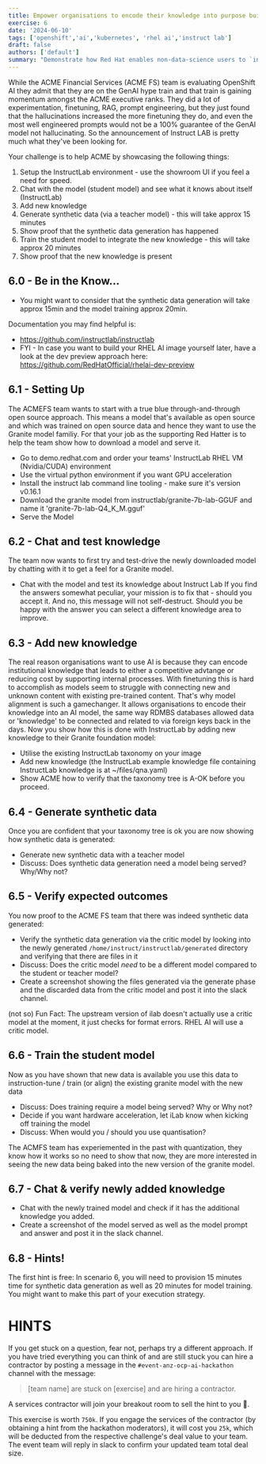 ```yaml
---
title: Empower organisations to encode their knowledge into purpose built Large Language Models 
exercise: 6
date: '2024-06-10'
tags: ['openshift','ai','kubernetes', 'rhel ai','instruct lab']
draft: false
authors: ['default']
summary: "Demonstrate how Red Hat enables non-data-science users to `instruction-tune` AI models, using some simple RHEL-AI and Instruct Lab tooling"
---
```


While the ACME Financial Services (ACME FS) team is evaluating OpenShift AI they admit that they are on the GenAI hype train and that train is gaining momentum amongst the ACME executive ranks. They did a lot of experimentation, finetuning, RAG, prompt engineering, but they just found that the hallucinations increased the more finetuning they do, and even the most well engineered prompts would not be a 100% guarantee of the GenAI model not hallucinating.
So the announcement of Instruct LAB is pretty much what they've been looking for.

Your challenge is to help ACME by showcasing the following things:
1) Setup the InstructLab environment - use the showroom UI if you feel a need for speed.
2) Chat with the model (student model) and see what it knows about itself (InstructLab)
3) Add new knowledge 
4) Generate synthetic data (via a teacher model) - this will take approx 15 minutes
5) Show proof that the synthetic data generation has happened
6) Train the student model to integrate the new knowledge - this will take approx 20 minutes
7) Show proof that the new knowledge is present

## 6.0 - Be in the Know...
- You might want to consider that the synthetic data generation will take approx 15min and the model training approx 20min.

Documentation you may find helpful is:
- https://github.com/instructlab/instructlab
- FYI - In case you want to build your RHEL AI image yourself later, have a look at the dev preview approach here: https://github.com/RedHatOfficial/rhelai-dev-preview

## 6.1 - Setting Up
The ACMEFS team wants to start with a true blue through-and-through open source approach. This means a model that's available as open source and which was trained on open source data and hence they want to use the Granite model familiy. For that your job as the supporting Red Hatter is to help the team show how to download a model and serve it.
- Go to demo.redhat.com and order your teams' InstructLab RHEL VM (Nvidia/CUDA) environment
- Use the virtual python environment if you want GPU acceleration
- Install the instruct lab command line tooling - make sure it's version v0.16.1
- Download the granite model from instructlab/granite-7b-lab-GGUF and name it 'granite-7b-lab-Q4_K_M.gguf'
- Serve the Model

## 6.2 - Chat and test knowledge
The team now wants to first try and test-drive the newly downloaded model by chatting with it to get a feel for a Granite model.
- Chat with the model and test its knowledge about Instruct Lab 
If you find the answers somewhat peculiar, your mission is to fix that - should you accept it. And no, this message will not self-destruct. Should you be happy with the answer you can select a different knowledge area to improve.

## 6.3 - Add new knowledge
The real reason organisations want to use AI is because they can encode institutional knowledge that leads to either a competitive advtange or reducing cost by supporting internal processes. With finetuning this is hard to accomplish as models seem to struggle with connecting new and unknown content with existing pre-trained content. That's why model alignment is such a gamechanger. It allows organisations to encode their knowledge into an AI model, the same way RDMBS databases allowed  data or 'knowledge' to be connected and related to via foreign keys back in the days. Now you show how this is done with InstructLab by adding new knowledge to their Granite foundation model:
- Utilise the existing InstructLab taxonomy on your image
- Add new knowledge (the InstructLab example knowledge file containing InstructLab knowledge is at ~/files/qna.yaml)
- Show ACME how to verify that the taxonomy tree is A-OK before you proceed.

## 6.4 - Generate synthetic data
Once you are confident that your taxonomy tree is ok you are now showing how synthetic data is generated:
- Generate new synthetic data with a teacher model 
- Discuss: Does synthetic data generation need a model being served? Why/Why not?

## 6.5 - Verify expected outcomes
You now proof to the ACME FS team that there was indeed synthetic data generated:
- Verify the synthetic data generation via the critic model by looking into the newly generated `/home/instruct/instructlab/generated` directory and verifying that there are files in it
- Discuss: Does the critic model _need_ to be a different model compared to the student or teacher model?
- Create a screenshot showing the files generated via the generate phase and the discarded data from the critic model and post it into the slack channel.

(not so) Fun Fact: The upstream version of ilab doesn't actually use a critic model at the moment, it just checks for format errors. RHEL AI will use a critic model.

## 6.6 - Train the student model
Now as you have shown that new data is available you use this data to instruction-tune / train (or align) the existing granite model with the new data
- Discuss: Does training require a model being served? Why or Why not?
- Decide if you want hardware acceleration, let iLab know when kicking off training the model
- Discuss: When would you / should you use quantisation?

The ACMFS team has experiemented in the past with quantization, they know how it works so no need to show that now, they are more interested in seeing the new data being baked into the new version of the granite model.

## 6.7 - Chat & verify newly added knowledge
- Chat with the newly trained model and check if it has the additional knowledge you added.
- Create a screenshot of the model served as well as the model prompt and answer and post it in the slack channel.

## 6.8 - Hints!
The first hint is free: In scenario 6, you will need to provision 15 minutes time for synthetic data generation as well as 20 minutes for model training. You might want to make this part of your execution strategy.

# HINTS
If you get stuck on a question, fear not, perhaps try a different approach. If you have tried everything you can think of and are still stuck you can hire a contractor by posting a message in the `#event-anz-ocp-ai-hackathon` channel with the message:

> [team name] are stuck on [exercise] and are hiring a contractor.

A services contractor will join your breakout room to sell the hint to you 🤫.

This exercise is worth `750k`. If you engage the services of the contractor (by obtaining a hint from the hackathon moderators), it will cost you `25k`, which will be deducted from the respective challenge's deal value to your team.
The event team will reply in slack to confirm your updated team total deal size.

